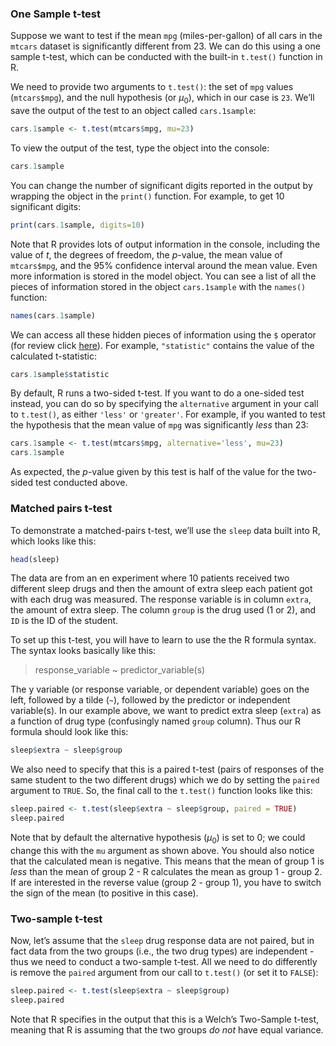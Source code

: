 ### One Sample t-test

Suppose we want to test if the mean `mpg` (miles-per-gallon) of all cars in the `mtcars` dataset is significantly different from 23. We can do this using a one sample t-test, which can be conducted with the built-in `t.test()` function in R.

We need to provide two arguments to `t.test()`: the set of `mpg` values (`mtcars$mpg`), and the null hypothesis (or $\mu_0$), which in our case is `23`. We'll save the output of the test to an object called `cars.1sample`:

```r
cars.1sample <- t.test(mtcars$mpg, mu=23)
```

To view the output of the test, type the object into the console:

```r
cars.1sample
```

You can change the number of significant digits reported in the output by wrapping the object in the `print()` function. For example, to get 10 significant digits:

```r
print(cars.1sample, digits=10)
```

Note that R provides lots of output information in the console, including the value of *t*, the degrees of freedom, the *p*-value, the mean value of `mtcars$mpg`, and the 95% confidence interval around the mean value. Even more information is stored in the model object. You can see a list of all the pieces of information stored in the object `cars.1sample` with the `names()` function:

```r
names(cars.1sample)
```

We can access all these hidden pieces of information using the `$` operator (for review click [here](#columns)). For example, `"statistic"` contains the value of the calculated t-statistic:

```r
cars.1sample$statistic
```

By default, R runs a two-sided t-test. If you want to do a one-sided test instead, you can do so by specifying the `alternative` argument in your call to `t.test()`, as either `'less'` or `'greater'`. For example, if you wanted to test the hypothesis that the mean value of `mpg` was significantly *less* than 23:

```r
cars.1sample <- t.test(mtcars$mpg, alternative='less', mu=23)
cars.1sample
```

As expected, the *p*-value given by this test is half of the value for the two-sided test conducted above.

### Matched pairs t-test

To demonstrate a matched-pairs t-test, we'll use the `sleep` data built into R, which looks like this:

```r
head(sleep)
```

The data are from an en experiment where 10 patients received two different sleep drugs and then the amount of extra sleep each patient got with each drug was measured. The response variable is in column `extra`, the amount of extra sleep. The column `group` is the drug used (1 or 2), and `ID` is the ID of the student. 

To set up this t-test, you will have to learn to use the the R formula syntax. The syntax looks basically like this:

> response_variable ~ predictor_variable(s)

The y variable (or response variable, or dependent variable) goes on the left, followed by a tilde (`~`), followed by the predictor or independent variable(s). In our example above, we want to predict extra sleep (`extra`) as a function of drug type (confusingly named `group` column). Thus our R formula should look like this:

```r
sleep$extra ~ sleep$group
```

We also need to specify that this is a paired t-test (pairs of responses of the same student to the two different drugs) which we do by setting the `paired` argument to `TRUE`. So, the final call to the `t.test()` function looks like this:

```r
sleep.paired <- t.test(sleep$extra ~ sleep$group, paired = TRUE)
sleep.paired
```

Note that by default the alternative hypothesis ($\mu_0$) is set to 0; we could change this with the `mu` argument as shown above. You should also notice that the calculated mean is negative. This means that the mean of group 1 is *less* than the mean of group 2 - R calculates the mean as group 1 - group 2. If are interested in the reverse value (group 2 - group 1), you have to switch the sign of the mean (to positive in this case).

### Two-sample t-test

Now, let's assume that the `sleep` drug response data are not paired, but in fact data from the two groups (i.e., the two drug types) are independent - thus we need to conduct a two-sample t-test. All we need to do differently is remove the `paired` argument from our call to `t.test()` (or set it to `FALSE`):

```r
sleep.paired <- t.test(sleep$extra ~ sleep$group)
sleep.paired
```

Note that R specifies in the output that this is a Welch's Two-Sample t-test, meaning that R is assuming that the two groups *do not* have equal variance.
